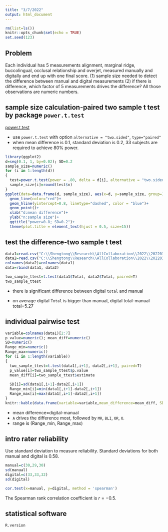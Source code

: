 ```yaml
---
title: "3/7/2022"
output: html_document
---
```


```r
rm(list=ls())
knitr::opts_chunk$set(echo = TRUE)
set.seed(123)
```





## Problem 

Each individual has 5 measurements alignment, marginal ridge, buccolingual, occlusal relationship and overjet, measured manually and digitally and end up with one final score. (1) sample size needed to detect the difference between manual and digital measurements (2) if there is difference, which factor of 5 measurements drives the difference? All those observations are numeric numbers. 

## sample size calculation-paired two sample t test by  package `power.t.test`

[power.t.test](https://stat.ethz.ch/R-manual/R-devel/library/stats/html/power.t.test.html)

* use `power.t.test` with option `alternative = "two.sided"`, `type="paired"`
* when mean difference is 0.1, standard deviation is 0.2, 33 subjects are required to achieve 80% power. 


```r
library(ggplot2)
d=seq(0.1, 1, by=0.02); SD=0.2
sample_size=numeric()
for (i in 1:length(d))
{
  test=power.t.test(power = .80, delta = d[i], alternative = "two.sided", sig.level=0.05, sd=SD, type="paired") # paired two sample t test 
  sample_size[i]=round(test$n)
}
ggplot(data=data.frame(d, sample_size), aes(x=d, y=sample_size, group=1)) +
  geom_line(color="red")+
  geom_hline(yintercept=0.8, linetype="dashed", color = "blue")+
  geom_point()+
  xlab("d:mean difference")+
  ylab("n:sample size")+
  ggtitle("power=0.8; SD=0.2")+
  theme(plot.title = element_text(hjust = 0.5, size=15))

```

## test the difference-two sample t test 

```r
data1=read.csv("C:\\Shengtong\\Research\\AllCollaboration\\2022\\202203\\Lisa\\ABO Model Scores from digital CR-E through Ortho Share 360.csv")
data2=read.csv("C:\\Shengtong\\Research\\AllCollaboration\\2022\\202203\\Lisa\\ABO Model Scores from Manual Measurement using ABO Gauge.csv")
colnames(data2)=colnames(data1)
data=rbind(data1, data2)
```

```r
two_sample_ttest=t.test(data1$Total, data2$Total, paired=T)
two_sample_ttest
```

* there is significant difference between digital `total` and manual 

* on average  digital `Total` is bigger than manual, digital total-manual total=5.27 


## individual pairwise test 

```r
variable=colnames(data1)[2:7]
p_value=numeric(); mean_diff=numeric()
SD=numeric()
Range_min=numeric()
Range_max=numeric()
for (i in 1:length(variable))
{
  two_sample_ttest=t.test(data1[,i+1], data2[,i+1], paired=T)
  p_value[i]=two_sample_ttest$p.value
  mean_diff[i]=two_sample_ttest$estimate
  
  SD[i]=sd(data1[,i+1]-data2[,i+1])
  Range_min[i]=min(data1[,i+1]-data2[,i+1])
  Range_max[i]=max(data1[,i+1]-data2[,i+1])
}
knitr::kable(data.frame(variable=variable,mean_difference=mean_diff, SD=SD, p_value=p_value, Range_min=Range_min, Range_max=Range_max))
```


* mean difference=digital-manual 
* `A` drives the difference most, followed by `MR`, `BLI`, `OR`, `O`.  
* range is (Range_min, Range_max)


## intro rater reliability 

Use standard deviation to measure reliability. Standard deviations for both manual and digital is 0.58.  

```r
manual=c(30,29,30)
sd(manual)
digital=c(33,33,32)
sd(digital)

cor.test(x=manual, y=digital, method = 'spearman')
```
The Spearman rank correlation coefficient is $r=-0.5$. 

## statistical software 

```r
R.version
```
